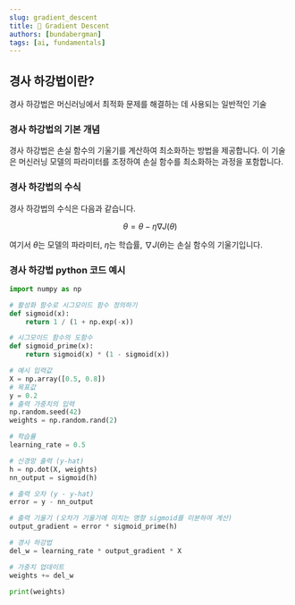 ```yaml
---
slug: gradient_descent
title: 🚀 Gradient Descent
authors: [bundabergman]
tags: [ai, fundamentals]
---
```


## 경사 하강법이란?

경사 하강법은 머신러닝에서 최적화 문제를 해결하는 데 사용되는 일반적인 기술

### 경사 하강법의 기본 개념

경사 하강법은 손실 함수의 기울기를 계산하여 최소화하는 방법을 제공합니다. 
이 기술은 머신러닝 모델의 파라미터를 조정하여 손실 함수를 최소화하는 과정을 포함합니다.

### 경사 하강법의 수식

경사 하강법의 수식은 다음과 같습니다.

$$
\theta = \theta - \eta \nabla J(\theta)
$$

여기서 $\theta$는 모델의 파라미터, $\eta$는 학습률, $\nabla J(\theta)$는 손실 함수의 기울기입니다.

### 경사 하강법 python 코드 예시

```python
import numpy as np

# 활성화 함수로 시그모이드 함수 정의하기
def sigmoid(x):
    return 1 / (1 + np.exp(-x))

# 시그모이드 함수의 도함수
def sigmoid_prime(x):
    return sigmoid(x) * (1 - sigmoid(x))

# 예시 입력값
X = np.array([0.5, 0.8])
# 목표값
y = 0.2
# 출력 가중치의 입력
np.random.seed(42)
weights = np.random.rand(2)

# 학습률
learning_rate = 0.5

# 신경망 출력 (y-hat)
h = np.dot(X, weights)
nn_output = sigmoid(h)

# 출력 오차 (y - y-hat)
error = y - nn_output

# 출력 기울기 (오차가 기울기에 미치는 영향 sigmoid를 미분하여 계산)
output_gradient = error * sigmoid_prime(h)

# 경사 하강법 
del_w = learning_rate * output_gradient * X

# 가중치 업데이트
weights += del_w

print(weights)
```
